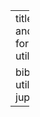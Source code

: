 ---
title: "Changelog and Updates"
format: 
  html:
    csl: utils/apa.csl
  
bibliography: utils/references.bib
jupyter: python3
---